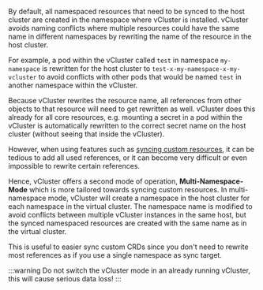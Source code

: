 By default, all namespaced resources that need to be synced to the host cluster are created in the namespace where vCluster is installed. vCluster avoids naming conflicts where multiple resources could have the same name in different namespaces by rewriting the name of the resource in the host cluster.

For example, a pod within the vCluster called `test` in namespace `my-namespace` is rewritten for the host cluster to `test-x-my-namespace-x-my-vcluster` to avoid conflicts with other pods that would be named `test` in another namespace within the vCluster.

Because vCluster rewrites the resource name, all references from other objects to that resource will need to get rewritten as well. vCluster does this already for all core resources, e.g. mounting a secret in a pod within the vCluster is automatically rewritten to the correct secret name on the host cluster (without seeing that inside the vCluster).

However, when using features such as [syncing custom resources](../configure/vcluster-yaml/sync/to-host/advanced/custom-resource-definitions.mdx), it can be tedious to add all used references, or it can become very difficult or even impossible to rewrite certain references.

Hence, vCluster offers a second mode of operation, **Multi-Namespace-Mode** which is more tailored towards syncing custom resources. In multi-namespace mode, vCluster will create a namespace in the host cluster for each namespace in the virtual cluster. The namespace name is modified to avoid conflicts between multiple vCluster instances in the same host, but the synced namespaced resources are created with the same name as in the virtual cluster.

This is useful to easier sync custom CRDs since you don't need to rewrite most references as if you use a single namespace as sync target.

:::warning
Do not switch the vCluster mode in an already running vCluster, this will cause serious data loss!
:::
